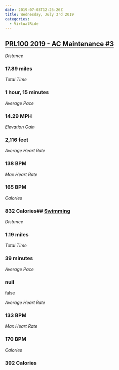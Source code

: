 ```yaml
---
date: 2019-07-03T12:25:26Z
title: Wednesday, July 3rd 2019
categories:
  - VirtualRide
---
```

## [PRL100 2019 - AC Maintenance #3](https://www.strava.com/activities/2500710086)

_Distance_

### 17.89 miles

_Total Time_

### 1 hour, 15 minutes

_Average Pace_

### 14.29 MPH

_Elevation Gain_

### 2,116 feet

_Average Heart Rate_

### 138 BPM

_Max Heart Rate_

### 165 BPM

_Calories_

### 832 Calories## [Swimming](https://www.strava.com/activities/2501658845)

_Distance_

### 1.19 miles

_Total Time_

### 39 minutes

_Average Pace_

### null

false

_Average Heart Rate_

### 133 BPM

_Max Heart Rate_

### 170 BPM

_Calories_

### 392 Calories